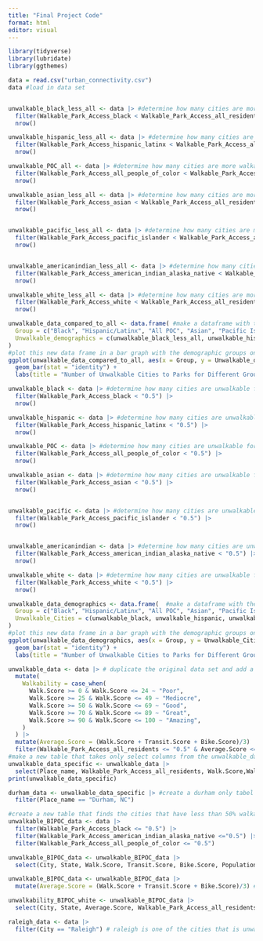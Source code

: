 ```yaml
---
title: "Final Project Code"
format: html
editor: visual
---
```




```r
library(tidyverse)
library(lubridate)
library(ggthemes)
```
```r
data = read.csv("urban_connectivity.csv")
data #load in data set 
```
```r
```

```r
unwalkable_black_less_all <- data |> #determine how many cities are more walkable for all residents than to black residents
  filter(Walkable_Park_Access_black < Walkable_Park_Access_all_residents) |>
  nrow()

unwalkable_hispanic_less_all <- data |> #determine how many cities are more walkable for all residents than to hispanic residents
  filter(Walkable_Park_Access_hispanic_latinx < Walkable_Park_Access_all_residents) |>
  nrow()

unwalkable_POC_all <- data |> #determine how many cities are more walkable for all residents than to POC residents
  filter(Walkable_Park_Access_all_people_of_color < Walkable_Park_Access_all_residents) |>
  nrow()

unwalkable_asian_less_all <- data |> #determine how many cities are more walkable for all residents than to asian residents
  filter(Walkable_Park_Access_asian < Walkable_Park_Access_all_residents) |>
  nrow()


unwalkable_pacific_less_all <- data |> #determine how many cities are more walkable for all residents than to pacific islander
  filter(Walkable_Park_Access_pacific_islander < Walkable_Park_Access_all_residents) |>
  nrow()


unwalkable_americanindian_less_all <- data |> #determine how many cities are more walkable for all residents than to american indian/ alaska native 
  filter(Walkable_Park_Access_american_indian_alaska_native < Walkable_Park_Access_all_residents) |>
  nrow()

unwalkable_white_less_all <- data |> #determine how many cities are more walkable for all residents than to white residents
  filter(Walkable_Park_Access_white < Walkable_Park_Access_all_residents) |>
  nrow()
```
```r
unwalkable_data_compared_to_all <- data.frame( #make a dataframe with these new values and call them the unwalkable_demographics
  Group = c("Black", "Hispanic/Latinx", "All POC", "Asian", "Pacific Islander", "American Indian/Alaskan", "White"),
  Unwalkable_demographics = c(unwalkable_black_less_all, unwalkable_hispanic_less_all, unwalkable_POC_all, unwalkable_asian_less_all, unwalkable_pacific_less_all, unwalkable_americanindian_less_all, unwalkable_white_less_all)
)
#plot this new data frame in a bar graph with the demographic groups on the x axis and the amount of cities for each value on the y axis. give the bar a title. 
ggplot(unwalkable_data_compared_to_all, aes(x = Group, y = Unwalkable_demographics)) +
  geom_bar(stat = "identity") +
  labs(title = "Number of Unwalkable Cities to Parks for Different Groups Compared to All Residents", x = "Group", y = "Number of Unwalkable Cities")

```
```r
unwalkable_black <- data |> #determine how many cities are unwalkable for black residents, using anything below 0.5 as unwalkable
  filter(Walkable_Park_Access_black < "0.5") |>
  nrow()

unwalkable_hispanic <- data |> #determine how many cities are unwalkable for hispanic residents, using anything below 0.5 as unwalkable
  filter(Walkable_Park_Access_hispanic_latinx < "0.5") |>
  nrow()

unwalkable_POC <- data |> #determine how many cities are unwalkable for POC residents, using anything below 0.5 as unwalkable
  filter(Walkable_Park_Access_all_people_of_color < "0.5") |>
  nrow()

unwalkable_asian <- data |> #determine how many cities are unwalkable for asian residents, using anything below 0.5 as unwalkable
  filter(Walkable_Park_Access_asian < "0.5") |>
  nrow()


unwalkable_pacific <- data |> #determine how many cities are unwalkable for pacific islander residents, using anything below 0.5 as unwalkable
  filter(Walkable_Park_Access_pacific_islander < "0.5") |>
  nrow()


unwalkable_americanindian <- data |> #determine how many cities are unwalkable for american indian residents, using anything below 0.5 as unwalkable
  filter(Walkable_Park_Access_american_indian_alaska_native < "0.5") |>
  nrow()

unwalkable_white <- data |> #determine how many cities are unwalkable for white residents, using anything below 0.5 as unwalkable
  filter(Walkable_Park_Access_white < "0.5") |>
  nrow()
```
```r
unwalkable_data_demographics <- data.frame(  #make a dataframe with these new values and call them the unwalkable_cities
  Group = c("Black", "Hispanic/Latinx", "All POC", "Asian", "Pacific Islander", "American Indian/Alaskan", "White"),
  Unwalkable_Cities = c(unwalkable_black, unwalkable_hispanic, unwalkable_POC, unwalkable_asian, unwalkable_pacific, unwalkable_americanindian, unwalkable_white)
)
#plot this new data frame in a bar graph with the demographic groups on the x axis and the amount of cities for each value on the y axis. give the bar a title. 
ggplot(unwalkable_data_demographics, aes(x = Group, y = Unwalkable_Cities)) +
  geom_bar(stat = "identity") +
  labs(title = "Number of Unwalkable Cities to Parks for Different Groups", x = "Group", y = "Number of Unwalkable Cities")

```
```r
unwalkable_data <- data |> # duplicate the original data set and add a new column based on the Walk.Score value. use the case_when function to say when the Walk.Score is x value, that means the new column is "". also add a new column that takes the walk, transit, and bike scores to make an average score, filter the data to only be the unwalkable cities to parks. do this by filtering Walkable_Park_Access_all_residents and the new value, Average.Score
  mutate(
    Walkability = case_when(
      Walk.Score >= 0 & Walk.Score <= 24 ~ "Poor",
      Walk.Score >= 25 & Walk.Score <= 49 ~ "Mediocre",
      Walk.Score >= 50 & Walk.Score <= 69 ~ "Good",
      Walk.Score >= 70 & Walk.Score <= 89 ~ "Great",
      Walk.Score >= 90 & Walk.Score <= 100 ~ "Amazing",
    )
  ) |>
  mutate(Average.Score = (Walk.Score + Transit.Score + Bike.Score)/3) |>
  filter(Walkable_Park_Access_all_residents <= "0.5" & Average.Score <= "50")
#make a new table that takes only select columns from the unwalkable_data table
unwalkable_data_specific <- unwalkable_data |>
  select(Place_name, Walkable_Park_Access_all_residents, Walk.Score,Walkability, Average.Score)
print(unwalkable_data_specific)
```
```r
durham_data <- unwalkable_data_specific |> #create a durham only tabel that just select durham out of the unwalkable data specific table. 
  filter(Place_name == "Durham, NC")
```
```r
#create a new table that finds the cities that have less than 50% walkability to park for BIPOC
unwalkable_BIPOC_data <- data |>
  filter(Walkable_Park_Access_black <= "0.5") |>
  filter(Walkable_Park_Access_american_indian_alaska_native <="0.5") |>
  filter(Walkable_Park_Access_all_people_of_color <= "0.5") 
```

```r
unwalkable_BIPOC_data <- unwalkable_BIPOC_data |>
  select(City, State, Walk.Score, Transit.Score, Bike.Score, Population_2022_Census, Parkland_Stats_by_City_total_park_units, Walkable_Park_Access_all_residents, Walkable_Park_Access_black, Walkable_Park_Access_hispanic_latinx, Walkable_Park_Access_asian, Walkable_Park_Access_other_race, Walkable_Park_Access_multiple_races, Walkable_Park_Access_pacific_islander, Walkable_Park_Access_american_indian_alaska_native, Walkable_Park_Access_all_people_of_color, Walkable_Park_Access_white, Walkable_Park_Access_low__75_city_income_, Walkable_Park_Access_high__125_city_median_income_, Walkable_Park_Access_middle) #select only the columns we are interested in for the purpose of this research 
```
```r
unwalkable_BIPOC_data <- unwalkable_BIPOC_data |>
  mutate(Average.Score = (Walk.Score + Transit.Score + Bike.Score)/3) #create new column that takes the walk, transit, and bike scores to make an average score |>
```
```r
unwalkability_BIPOC_white <- unwalkable_BIPOC_data |>
  select(City, State, Average.Score, Walkable_Park_Access_all_residents, Walkable_Park_Access_all_people_of_color, Walkable_Park_Access_white) #create a table that highlights the disarities between people of color walkability to parks, white people walkability to parks, and all residents walkability to parks
```
```r
raleigh_data <- data |>
  filter(City == "Raleigh") # raleigh is one of the cities that is unwalkable for all residents but especially BIPOC, so make a data set just for raleigh
```
